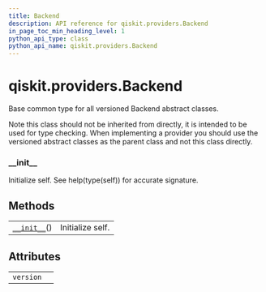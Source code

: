 ```yaml
---
title: Backend
description: API reference for qiskit.providers.Backend
in_page_toc_min_heading_level: 1
python_api_type: class
python_api_name: qiskit.providers.Backend
---
```


# qiskit.providers.Backend

<Class id="qiskit.providers.Backend" github="https://github.com/qiskit/qiskit/tree/stable/0.17/qiskit/providers/backend.py" signature="Backend">
  Base common type for all versioned Backend abstract classes.

  Note this class should not be inherited from directly, it is intended to be used for type checking. When implementing a provider you should use the versioned abstract classes as the parent class and not this class directly.

  ### \_\_init\_\_

  <Function id="qiskit.providers.Backend.__init__" name="__init__" signature="__init__()">
    Initialize self. See help(type(self)) for accurate signature.
  </Function>

  ## Methods

  |                                                                                        |                  |
  | -------------------------------------------------------------------------------------- | ---------------- |
  | [`__init__`](#qiskit.providers.Backend.__init__ "qiskit.providers.Backend.__init__")() | Initialize self. |

  ## Attributes

  |           |   |
  | --------- | - |
  | `version` |   |
</Class>

